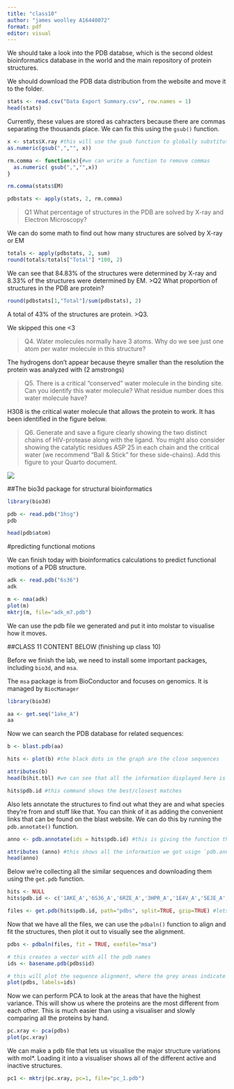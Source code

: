 ```yaml
---
title: "class10"
author: "james woolley A16440072"
format: pdf
editor: visual
---
```


We should take a look into the PDB databse, which is the second oldest bioinformatics database in the world and the main repository of protein structures.

We should download the PDB data distribution from the website and move it to the folder. 

```r
stats <- read.csv("Data Export Summary.csv", row.names = 1)
head(stats)
```
Currently, these values are stored as cahracters because there are commas separating the thousands place. We can fix this using the `gsub()` function.

```r
x <- stats$X.ray #this will use the gsub function to globally substitute commas with nothing.
as.numeric(gsub(",","", x))
```
```r
rm.comma <- function(x){#we can write a function to remove commas
  as.numeric( gsub(",","",x))
}
```

```r
rm.comma(stats$EM)
```
```r
pdbstats <- apply(stats, 2, rm.comma)
```

>Q1 What percentage of structures in the PDB are solved by X-ray and Electron Microscopy?

We can do some math to find out how many structures are solved by X-ray or EM
```r
totals <- apply(pdbstats, 2, sum) 
round(totals/totals["Total"] *100, 2)
```
We can see that 84.83% of the structures were determined by X-ray and 8.33% of the structures were determined by EM.
>Q2 What proportion of structures in the PDB are protein?

```r
round(pdbstats[1,"Total"]/sum(pdbstats), 2)
```
A total of 43% of the structures are protein.
>Q3.

We skipped this one <3

>Q4. Water molecules normally have 3 atoms. Why do we see just one atom per water molecule in this structure?

The hydrogens don't appear because theyre smaller than the resolution the protein was analyzed with (2 amstrongs)

>Q5. There is a critical “conserved” water molecule in the binding site. Can you identify this water molecule? What residue number does this water molecule have?

H308 is the critical water molecule that allows the protein to work. It has been identified in the figure below.

>Q6. Generate and save a figure clearly showing the two distinct chains of HIV-protease along with the ligand. You might also consider showing the catalytic residues ASP 25 in each chain and the critical water (we recommend “Ball & Stick” for these side-chains). Add this figure to your Quarto document.

![](1HSG(1).png)

##The bio3d package for structural bioinformatics

```r
library(bio3d)

pdb <- read.pdb("1hsg")
pdb
```
```r
head(pdb$atom)
```

#predicting functional motions

We can finish today with bioinformatics calculations to predict functional motions of a PDB structure.

```r
adk <- read.pdb("6s36")
adk
```

```r
m <- nma(adk)
plot(m)
mktrj(m, file="adk_m7.pdb")
```

We can use the pdb file we generated and put it into molstar to visualise how it moves. 

##CLASS 11 CONTENT BELOW (finishing up class 10)

Before we finish the lab, we need to install some important packages, including `bio3d`, and `msa`.

The `msa` package is from BioConductor and focuses on genomics. It is managed by `BiocManager`

```r
library(bio3d)

aa <- get.seq("1ake_A")
aa
```

Now we can search the PDB database for related sequences:
```r
b <- blast.pdb(aa)
```

```r
hits <- plot(b) #the black dots in the graph are the close sequences
```

```r
attributes(b)
head(b$hit.tbl) #we can see that all the information displayed here is the same as from the online website
```

```r
hits$pdb.id #this command shows the best/closest matches
```
Also lets annotate the structures to find out what they are and what species they're from and stuff like that. You can think of it as adding the convenient links that can be found on the blast website. 
We can do this by running the `pdb.annotate()` function.

```r
anno <- pdb.annotate(ids = hits$pdb.id) #this is giving the function the list of closest matches to ID
```
```r
attributes (anno) #this shows all the information we got usign `pdb.annotate`
head(anno)
```

Below we're collecting all the similar sequences and downloading them using the `get.pdb` function.
```r
hits <- NULL
hits$pdb.id <- c('1AKE_A','6S36_A','6RZE_A','3HPR_A','1E4V_A','5EJE_A','1E4Y_A','3X2S_A','6HAP_A','6HAM_A','4K46_A','3GMT_A','4PZL_A')
```
```r
files <- get.pdb(hits$pdb.id, path="pdbs", split=TRUE, gzip=TRUE) #lets go through and download all the related pdb files
```

Now that we have all the files, we can use the `pdbaln()` function to align and fit the structures, then plot it out to visually see the alignment.

```r
pdbs <- pdbaln(files, fit = TRUE, exefile="msa")
```

```r
# this creates a vector with all the pdb names
ids <- basename.pdb(pdbs$id)

# this will plot the sequence alignment, where the grey areas indicate a match and the white areas indicate a gap.
plot(pdbs, labels=ids)
```

Now we can perform PCA to look at the areas that have the highest variance. This will show us where the proteins are the most different from each other. This is much easier than using a visualiser and slowly comparing all the proteins by hand. 

```r
pc.xray <- pca(pdbs)
plot(pc.xray)
```
We can make a pdb file that lets us visualise the major structure variations with mol*. Loading it into a visualiser shows all of the different active and inactive structures. 
```r
pc1 <- mktrj(pc.xray, pc=1, file="pc_1.pdb")
```

